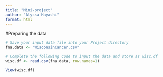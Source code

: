 ```yaml
---
title: "Mini-project"
author: "Alyssa Hayashi"
format: html
---
```


#Preparing the data 

```r
# Save your input data file into your Project directory
fna.data <- "WisconsinCancer.csv"

# Complete the following code to input the data and store as wisc.df
wisc.df <- read.csv(fna.data, row.names=1)
```

```r
View(wisc.df)

```

